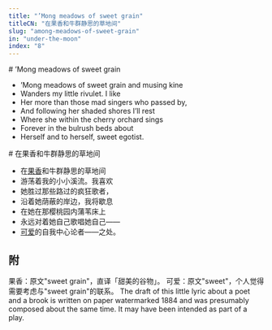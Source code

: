 ```yaml
---
title: "’Mong meadows of sweet grain"
titleCN: "在果香和牛群静思的草地间"
slug: "among-meadows-of-sweet-grain"
in: "under-the-moon"
index: "8"
---
```


<PoemContent>

<PoemSection>
# ’Mong meadows of sweet grain

- ’Mong meadows of sweet grain and musing kine
- Wanders my little rivulet. I like
- Her more than those mad singers who passed by,
- And following her shaded shores I’ll rest
- Where she within the cherry orchard sings
- Forever in the bulrush beds about
- Herself and to herself, sweet egotist.
</PoemSection>

<PoemSection>
# 在果香和牛群静思的草地间 

- 在[果香](#1)和牛群静思的草地间
- 游荡着我的小小溪流。我喜欢
- 她胜过那些路过的疯狂歌者，
- 沿着她荫蔽的岸边，我将歇息
- 在她在那樱桃园内蒲苇床上
- 永远对着她自己歌唱她自己——
- [可爱](#2)的自我中心论者——之处。
</PoemSection>

</PoemContent>

## 附

<PoemAppendix source="维护者注——">
<PoemFootnote index={1}>
果香：原文"sweet grain"，直译「甜美的谷物」。
</PoemFootnote>
<PoemFootnote index={2}>
可爱：原文"sweet"，个人觉得需要考虑与"sweet grain"的联系。
</PoemFootnote>
</PoemAppendix>

<PoemAppendix source="George Bornstein—">
<PoemFootnote>
The draft of this little lyric about a poet and a brook is written on paper watermarked 1884 and was presumably composed about the same time. It may have been intended as part of a play.
</PoemFootnote>
</PoemAppendix>

<PoemTranslator translator="傅浩"/>
